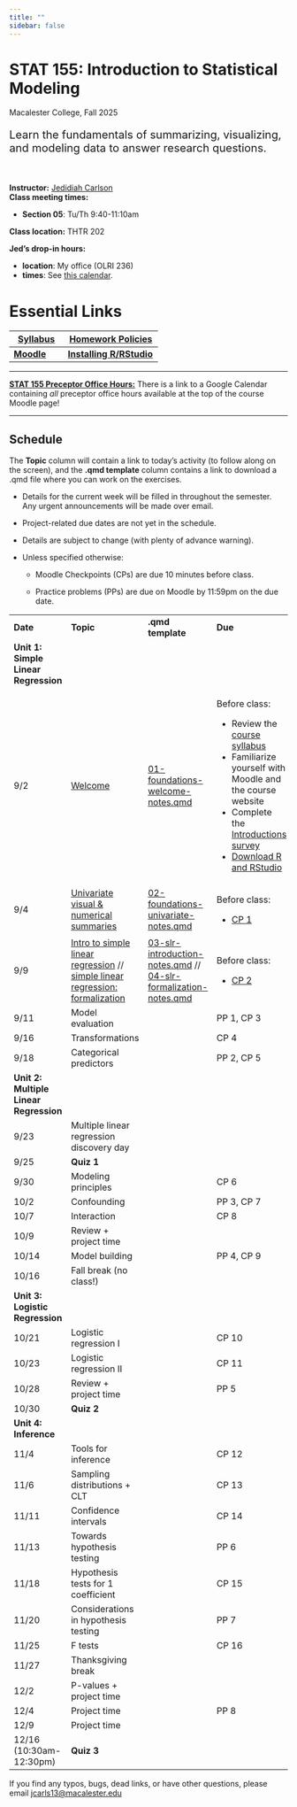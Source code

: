 ```yaml
---
title: ""
sidebar: false
---
```


# STAT 155: Introduction to Statistical Modeling

Macalester College, Fall 2025

::: {style="font-size: 20px;"}
Learn the fundamentals of summarizing, visualizing, and modeling data to answer research questions.
:::

<br>

**Instructor:** [Jedidiah Carlson](https://jedidiahcarlson.com) <br> **Class meeting times:**

-   **Section 05**: Tu/Th 9:40-11:10am

**Class location:** THTR 202 <br>

**Jed's drop-in hours:**

-   **location**: My office (OLRI 236)
-   **times**: See [this calendar](https://calendar.google.com/calendar/u/1?cid=Y19mODU5MTcxYTdjYzUwNWFkMDE1MjVmZGRlMWMwZWFmNDQwZTVlMjk3MDEzNzdhNjQwNDdjNjIyOWY5ZWI4N2E4QGdyb3VwLmNhbGVuZGFyLmdvb2dsZS5jb20).

# Essential Links

+---------------------------------------------------------------------+-----------------------------------------------------------------------------------------------------------------------+
| [Syllabus](syllabus.qmd)                                            | [Homework Policies](https://docs.google.com/document/d/1r8URNncf5zv33Bcis-XNjdf2LK9OiMngukgpnpDqcq0/edit?usp=sharing) |
+=====================================================================+=======================================================================================================================+
| [**Moodle**](https://moodle.macalester.edu/course/view.php?id=6316) | [**Installing R/RStudio**](tech_setup.qmd)                                                                            |
+---------------------------------------------------------------------+-----------------------------------------------------------------------------------------------------------------------+

------------------------------------------------------------------------

[**STAT 155 Preceptor Office Hours:**]{.underline} There is a link to a Google Calendar containing *all* preceptor office hours available at the top of the course Moodle page!

------------------------------------------------------------------------

## Schedule

The **Topic** column will contain a link to today's activity (to follow along on the screen), and the **.qmd template** column contains a link to download a .qmd file where you can work on the exercises.

-   Details for the current week will be filled in throughout the semester. Any urgent announcements will be made over email.

-   Project-related due dates are not yet in the schedule.

-   Details are subject to change (with plenty of advance warning).

-   Unless specified otherwise:

    -   Moodle Checkpoints (CPs) are due 10 minutes before class.

    -   Practice problems (PPs) are due on Moodle by 11:59pm on the due date.

+----------------------------------------+-------------------------------------------------------------------------------------------------------------------------------------------------------------+----------------------------------------------------------------------------------------------------------------------------------------------------------------+------------------------------------------------------------------------------+
| **Date**                               | **Topic**                                                                                                                                                   | **.qmd template**                                                                                                                                              | **Due**                                                                      |
+----------------------------------------+-------------------------------------------------------------------------------------------------------------------------------------------------------------+----------------------------------------------------------------------------------------------------------------------------------------------------------------+------------------------------------------------------------------------------+
| **Unit 1: Simple Linear Regression**   |                                                                                                                                                             |                                                                                                                                                                |                                                                              |
+----------------------------------------+-------------------------------------------------------------------------------------------------------------------------------------------------------------+----------------------------------------------------------------------------------------------------------------------------------------------------------------+------------------------------------------------------------------------------+
| 9/2                                    | [Welcome](activities/L01-foundations-welcome.qmd)                                                                                                           | [01-foundations-welcome-notes.qmd](template_qmds/01-foundations-welcome-notes.qmd)                                                                             | Before class:                                                                |
|                                        |                                                                                                                                                             |                                                                                                                                                                |                                                                              |
|                                        |                                                                                                                                                             |                                                                                                                                                                | -   Review the [course syllabus](syllabus.qmd)                               |
|                                        |                                                                                                                                                             |                                                                                                                                                                | -   Familiarize yourself with Moodle and the course website                  |
|                                        |                                                                                                                                                             |                                                                                                                                                                | -   Complete the [Introductions survey](https://forms.gle/y5gBRYimGjR4uzce8) |
|                                        |                                                                                                                                                             |                                                                                                                                                                | -   [Download R and RStudio](tech_setup.qmd)                                 |
+----------------------------------------+-------------------------------------------------------------------------------------------------------------------------------------------------------------+----------------------------------------------------------------------------------------------------------------------------------------------------------------+------------------------------------------------------------------------------+
| 9/4                                    | [Univariate visual & numerical summaries](activities/L02-foundations-univariate.qmd)                                                                        | [02-foundations-univariate-notes.qmd](template_qmds/02-foundations-univariate-notes.qmd)                                                                       | Before class:                                                                |
|                                        |                                                                                                                                                             |                                                                                                                                                                |                                                                              |
|                                        |                                                                                                                                                             |                                                                                                                                                                | -   [CP 1](https://moodle.macalester.edu/mod/quiz/view.php?id=220406)        |
+----------------------------------------+-------------------------------------------------------------------------------------------------------------------------------------------------------------+----------------------------------------------------------------------------------------------------------------------------------------------------------------+------------------------------------------------------------------------------+
| 9/9                                    | [Intro to simple linear regression](activities/L03-slr-introduction.qmd) // [simple linear regression: formalization](activities/L04-slr-formalization.qmd) | [03-slr-introduction-notes.qmd](template_qmds/03-slr-introduction-notes.qmd) // [04-slr-formalization-notes.qmd](template_qmds/04-slr-formalization-notes.qmd) | Before class:                                                                |
|                                        |                                                                                                                                                             |                                                                                                                                                                |                                                                              |
|                                        |                                                                                                                                                             |                                                                                                                                                                | -   [CP 2](https://moodle.macalester.edu/mod/quiz/view.php?id=208941)        |
+----------------------------------------+-------------------------------------------------------------------------------------------------------------------------------------------------------------+----------------------------------------------------------------------------------------------------------------------------------------------------------------+------------------------------------------------------------------------------+
| 9/11                                   | Model evaluation                                                                                                                                            |                                                                                                                                                                | PP 1, CP 3                                                                   |
+----------------------------------------+-------------------------------------------------------------------------------------------------------------------------------------------------------------+----------------------------------------------------------------------------------------------------------------------------------------------------------------+------------------------------------------------------------------------------+
| 9/16                                   | Transformations                                                                                                                                             |                                                                                                                                                                | CP 4                                                                         |
+----------------------------------------+-------------------------------------------------------------------------------------------------------------------------------------------------------------+----------------------------------------------------------------------------------------------------------------------------------------------------------------+------------------------------------------------------------------------------+
| 9/18                                   | Categorical predictors                                                                                                                                      |                                                                                                                                                                | PP 2, CP 5                                                                   |
+----------------------------------------+-------------------------------------------------------------------------------------------------------------------------------------------------------------+----------------------------------------------------------------------------------------------------------------------------------------------------------------+------------------------------------------------------------------------------+
| **Unit 2: Multiple Linear Regression** |                                                                                                                                                             |                                                                                                                                                                |                                                                              |
+----------------------------------------+-------------------------------------------------------------------------------------------------------------------------------------------------------------+----------------------------------------------------------------------------------------------------------------------------------------------------------------+------------------------------------------------------------------------------+
| 9/23                                   | Multiple linear regression discovery day                                                                                                                    |                                                                                                                                                                |                                                                              |
+----------------------------------------+-------------------------------------------------------------------------------------------------------------------------------------------------------------+----------------------------------------------------------------------------------------------------------------------------------------------------------------+------------------------------------------------------------------------------+
| 9/25                                   | **Quiz 1**                                                                                                                                                  |                                                                                                                                                                |                                                                              |
+----------------------------------------+-------------------------------------------------------------------------------------------------------------------------------------------------------------+----------------------------------------------------------------------------------------------------------------------------------------------------------------+------------------------------------------------------------------------------+
| 9/30                                   | Modeling principles                                                                                                                                         |                                                                                                                                                                | CP 6                                                                         |
+----------------------------------------+-------------------------------------------------------------------------------------------------------------------------------------------------------------+----------------------------------------------------------------------------------------------------------------------------------------------------------------+------------------------------------------------------------------------------+
| 10/2                                   | Confounding                                                                                                                                                 |                                                                                                                                                                | PP 3, CP 7                                                                   |
+----------------------------------------+-------------------------------------------------------------------------------------------------------------------------------------------------------------+----------------------------------------------------------------------------------------------------------------------------------------------------------------+------------------------------------------------------------------------------+
| 10/7                                   | Interaction                                                                                                                                                 |                                                                                                                                                                | CP 8                                                                         |
+----------------------------------------+-------------------------------------------------------------------------------------------------------------------------------------------------------------+----------------------------------------------------------------------------------------------------------------------------------------------------------------+------------------------------------------------------------------------------+
| 10/9                                   | Review + project time                                                                                                                                       |                                                                                                                                                                |                                                                              |
+----------------------------------------+-------------------------------------------------------------------------------------------------------------------------------------------------------------+----------------------------------------------------------------------------------------------------------------------------------------------------------------+------------------------------------------------------------------------------+
| 10/14                                  | Model building                                                                                                                                              |                                                                                                                                                                | PP 4, CP 9                                                                   |
+----------------------------------------+-------------------------------------------------------------------------------------------------------------------------------------------------------------+----------------------------------------------------------------------------------------------------------------------------------------------------------------+------------------------------------------------------------------------------+
| 10/16                                  | Fall break (no class!)                                                                                                                                      |                                                                                                                                                                |                                                                              |
+----------------------------------------+-------------------------------------------------------------------------------------------------------------------------------------------------------------+----------------------------------------------------------------------------------------------------------------------------------------------------------------+------------------------------------------------------------------------------+
| **Unit 3: Logistic Regression**        |                                                                                                                                                             |                                                                                                                                                                |                                                                              |
+----------------------------------------+-------------------------------------------------------------------------------------------------------------------------------------------------------------+----------------------------------------------------------------------------------------------------------------------------------------------------------------+------------------------------------------------------------------------------+
| 10/21                                  | Logistic regression I                                                                                                                                       |                                                                                                                                                                | CP 10                                                                        |
+----------------------------------------+-------------------------------------------------------------------------------------------------------------------------------------------------------------+----------------------------------------------------------------------------------------------------------------------------------------------------------------+------------------------------------------------------------------------------+
| 10/23                                  | Logistic regression II                                                                                                                                      |                                                                                                                                                                | CP 11                                                                        |
+----------------------------------------+-------------------------------------------------------------------------------------------------------------------------------------------------------------+----------------------------------------------------------------------------------------------------------------------------------------------------------------+------------------------------------------------------------------------------+
| 10/28                                  | Review + project time                                                                                                                                       |                                                                                                                                                                | PP 5                                                                         |
+----------------------------------------+-------------------------------------------------------------------------------------------------------------------------------------------------------------+----------------------------------------------------------------------------------------------------------------------------------------------------------------+------------------------------------------------------------------------------+
| 10/30                                  | **Quiz 2**                                                                                                                                                  |                                                                                                                                                                |                                                                              |
+----------------------------------------+-------------------------------------------------------------------------------------------------------------------------------------------------------------+----------------------------------------------------------------------------------------------------------------------------------------------------------------+------------------------------------------------------------------------------+
| **Unit 4: Inference**                  |                                                                                                                                                             |                                                                                                                                                                |                                                                              |
+----------------------------------------+-------------------------------------------------------------------------------------------------------------------------------------------------------------+----------------------------------------------------------------------------------------------------------------------------------------------------------------+------------------------------------------------------------------------------+
| 11/4                                   | Tools for inference                                                                                                                                         |                                                                                                                                                                | CP 12                                                                        |
+----------------------------------------+-------------------------------------------------------------------------------------------------------------------------------------------------------------+----------------------------------------------------------------------------------------------------------------------------------------------------------------+------------------------------------------------------------------------------+
| 11/6                                   | Sampling distributions + CLT                                                                                                                                |                                                                                                                                                                | CP 13                                                                        |
+----------------------------------------+-------------------------------------------------------------------------------------------------------------------------------------------------------------+----------------------------------------------------------------------------------------------------------------------------------------------------------------+------------------------------------------------------------------------------+
| 11/11                                  | Confidence intervals                                                                                                                                        |                                                                                                                                                                | CP 14                                                                        |
+----------------------------------------+-------------------------------------------------------------------------------------------------------------------------------------------------------------+----------------------------------------------------------------------------------------------------------------------------------------------------------------+------------------------------------------------------------------------------+
| 11/13                                  | Towards hypothesis testing                                                                                                                                  |                                                                                                                                                                | PP 6                                                                         |
+----------------------------------------+-------------------------------------------------------------------------------------------------------------------------------------------------------------+----------------------------------------------------------------------------------------------------------------------------------------------------------------+------------------------------------------------------------------------------+
| 11/18                                  | Hypothesis tests for 1 coefficient                                                                                                                          |                                                                                                                                                                | CP 15                                                                        |
+----------------------------------------+-------------------------------------------------------------------------------------------------------------------------------------------------------------+----------------------------------------------------------------------------------------------------------------------------------------------------------------+------------------------------------------------------------------------------+
| 11/20                                  | Considerations in hypothesis testing                                                                                                                        |                                                                                                                                                                | PP 7                                                                         |
+----------------------------------------+-------------------------------------------------------------------------------------------------------------------------------------------------------------+----------------------------------------------------------------------------------------------------------------------------------------------------------------+------------------------------------------------------------------------------+
| 11/25                                  | F tests                                                                                                                                                     |                                                                                                                                                                | CP 16                                                                        |
+----------------------------------------+-------------------------------------------------------------------------------------------------------------------------------------------------------------+----------------------------------------------------------------------------------------------------------------------------------------------------------------+------------------------------------------------------------------------------+
| 11/27                                  | Thanksgiving break                                                                                                                                          |                                                                                                                                                                |                                                                              |
+----------------------------------------+-------------------------------------------------------------------------------------------------------------------------------------------------------------+----------------------------------------------------------------------------------------------------------------------------------------------------------------+------------------------------------------------------------------------------+
| 12/2                                   | P-values + project time                                                                                                                                     |                                                                                                                                                                |                                                                              |
+----------------------------------------+-------------------------------------------------------------------------------------------------------------------------------------------------------------+----------------------------------------------------------------------------------------------------------------------------------------------------------------+------------------------------------------------------------------------------+
| 12/4                                   | Project time                                                                                                                                                |                                                                                                                                                                | PP 8                                                                         |
+----------------------------------------+-------------------------------------------------------------------------------------------------------------------------------------------------------------+----------------------------------------------------------------------------------------------------------------------------------------------------------------+------------------------------------------------------------------------------+
| 12/9                                   | Project time                                                                                                                                                |                                                                                                                                                                |                                                                              |
+----------------------------------------+-------------------------------------------------------------------------------------------------------------------------------------------------------------+----------------------------------------------------------------------------------------------------------------------------------------------------------------+------------------------------------------------------------------------------+
| 12/16 (10:30am-12:30pm)                | **Quiz 3**                                                                                                                                                  |                                                                                                                                                                |                                                                              |
+----------------------------------------+-------------------------------------------------------------------------------------------------------------------------------------------------------------+----------------------------------------------------------------------------------------------------------------------------------------------------------------+------------------------------------------------------------------------------+

If you find any typos, bugs, dead links, or have other questions, please email [jcarls13\@macalester.edu](mailto:jcarls13@macalester.edu){.email}
